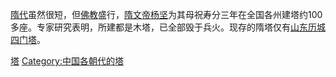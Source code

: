 [[隋代|隋代]]虽然很短，但[[佛教|佛教]]盛行，[[杨坚|隋文帝杨坚]]为其母祝寿分三年在全国各州建塔约100多座。专家研究表明，所建都是木塔，已全部毁于兵火。现存的隋塔仅有[[山东|山东]][[历城|历城]][[四门塔|四门塔]]。

[[Category:隋朝建築|塔]]
[[Category:中国各朝代的塔|Category:中国各朝代的塔]]